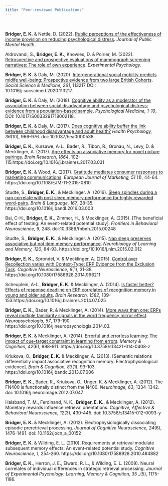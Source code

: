 ```yaml
---
title: "Peer-reviewed Publications"
---
```


<p>&nbsp;</p>
  
  
**Bridger, E. K.** & Nettle, D. (2022). [Public perceptions of the effectiveness of income provision on reducing psychological distress](http://www.open-access.bcu.ac.uk/id/eprint/13262). _Journal of Public Mental Health_. 

Aldrovandi, S., **Bridger, E. K.**, Knowles, D. & Poirier, M. (2022). [Retrospective and prospective evaluations of mammograph screening narratives: The role of own experience](http://www.open-access.bcu.ac.uk/id/eprint/13293). _Experimental Psychology_. 

**Bridger, E. K.** & Daly, M. (2020). [Intergenerational social mobility predicts midlfe well-being: Prospective evidence from two large British Cohorts](http://www.open-access.bcu.ac.uk/9522/). _Social Science & Medicine, 261_, 113217 DOI: 10.1016/j.socscimed.2020.113217.

**Bridger, E. K.** & Daly, M. (2018). [Cognitive ability as a moderator of the association between social disadvantage and psychological distress: evidence from a population-based sample](https://doi.org/10.1017/S0033291718002118). _Psychological Medicine, 1-10_, DOI: 10.1017/S0033291718002118.

**Bridger, E. K.** & Daly, M. (2017). [Does cognitive ability buffer the link between childhood disadvantage and adult health?](http://bcu-test.eprints-hosting.org/6165/1/Cognitive%20ability%20as%20moderator_AM%2BSupple.pdf) _Health Psychology, 36_(10), 966-976. doi: 10.1037/hea0000538 

**Bridger, E. K.**, Kursawe, A-L., Bader, R., Tibon, R., Gronau, N., Levy, D. & Mecklinger, A. (2017). [Age effects on associative memory for novel picture pairings](http://www.open-access.bcu.ac.uk/4560/). _Brain Research, 1664_, 102-115.https://doi.org/10.1016/j.brainres.2017.03.031

**Bridger, E. K.** & Wood, A. (2017). [Gratitude mediates consumer responses to marketing communications](http://www.open-access.bcu.ac.uk/3396/). _European Journal of Marketing, 51_ (1), 44-64. https://doi.org/10.1108/EJM-11-2015-0810

Studte, S., **Bridger, E. K.**, & Mecklinger. A. (2016). [Sleep spindles during a nap correlate with post sleep memory performance for highly rewarded word-pairs](http://www.open-access.bcu.ac.uk/3398/). _Brain & Language, 167_, 28-35. https://doi.org/10.1016/j.bandl.2016.03.003 

Bai, C-H., **Bridger, E. K.**, Zimmer, H., & Mecklinger, A. (2015). [The beneficial effect of testing: An event-related potential study]. _Frontiers in Behavioral Neuroscience, 9_, 248. doi:10.3389/fnbeh.2015.00248

Studte, S., **Bridger, E. K.**, & Mecklinger. A. (2015). [Nap sleep preserves associative but not item memory performance](http://www.open-access.bcu.ac.uk/3398/1/Studte_B%26L_accepted.pdf). _Neurobiology of Learning and Memory, 120_, 84-93. https://doi.org/10.1016/j.nlm.2015.02.012

**Bridger, E. K.**, Sprondel, V. & Mecklinger, A. (2015). [Control over Recollection varies with Context-Type: ERP Evidence from the Exclusion Task](http://bcu-test.eprints-hosting.org/4631/). _Cognitive Neuroscience, 6_(1), 31-38. https://doi.org/10.1080/17588928.2014.996211

Scheuplein, A-L., **Bridger, E. K.** & Mecklinger, A. (2014). [Is faster better? Effects of response deadline on ERP correlates of recognition memory in young and older adults](http://www.open-access.bcu.ac.uk/4632/). _Brain Research, 1582_, 139-153.https://doi.org/10.1016/j.brainres.2014.07.025

**Bridger, E. K.**, Bader, R. & Mecklinger, A. (2014). [More ways than one: ERPs reveal multiple familiarity signals in the word frequency mirror effect](http://www.open-access.bcu.ac.uk/4633/). _Neuropsychologia, 57_, 179-190. https://doi.org/10.1016/j.neuropsychologia.2014.03.

**Bridger, E. K.** & Mecklinger, A. (2014). [Errorful and errorless learning: The impact of cue-target constraint in learning from errors](http://www.open-access.bcu.ac.uk/4634/). _Memory & Cognition, 42_(6), 898-911. https://doi.org/10.3758/s13421-014-0408-z

Kriukova, O., **Bridger, E. K.** & Mecklinger, A. (2013). [Semantic relations differentially impact associative recognition memory: Electrophysiological evidence]. _Brain & Cognition, 83_(1), 93-103. https://doi.org/10.1016/j.bandc.2013.07.006

**Bridger, E. K.**, Bader, R., Kriukova, O., Unger, K. & Mecklinger, A. (2012). The FN400 is functionally distinct from the N400. _NeuroImage, 63_, 1334-1342. doi: 10.1016/j.neuroimage.2012.07.047

Halsband, T. M., Ferdinand, N. K., **Bridger, E. K.**, & Mecklinger, A. (2012). Monetary rewards influence retrieval orientations. _Cognitive, Affective & Behavioral Neuroscience, 12_(3), 430-445. doi: 10.3758/s13415-012-0093-y

**Bridger, E. K.** & Mecklinger, A. (2012). Electrophysiologically dissociating episodic preretrieval processing. _Journal of Cognitive Neuroscience, 24_(6), 1476-1491. doi: 10.1162/jocn_a_00152

**Bridger, E. K.** & Wilding, E. L. (2010). Requirements at retrieval modulate subsequent memory effects: An event-related potential study. _Cognitive Neuroscience, 1_, 254-260. https://doi.org/10.1080/17588928.2010.484882

**Bridger, E. K.**, Herron, J. E., Elward, R. L., & Wilding, E. L. (2009). Neural correlates of individual differences in strategic retrieval processing. _Journal of Experimental Psychology: Learning, Memory & Cognition, 35_ _(5), 1175-1186.
